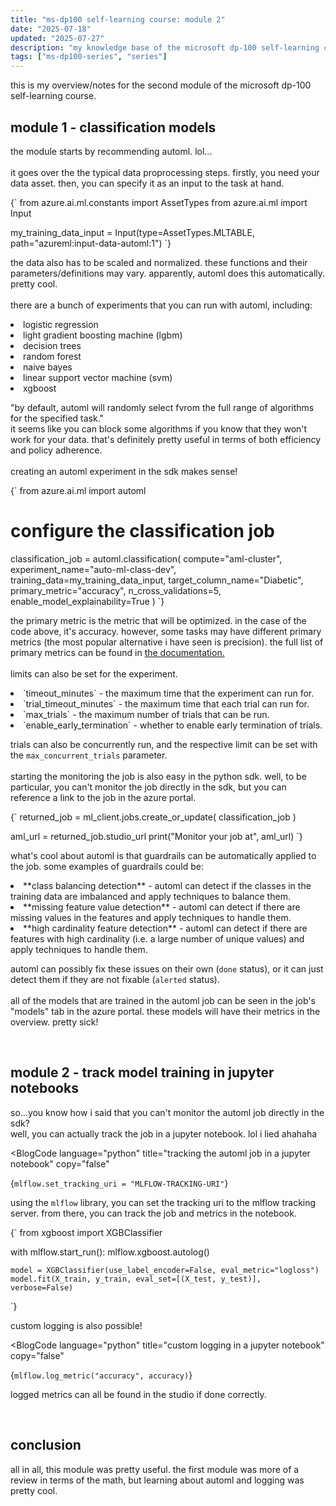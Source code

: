 ```yaml
---
title: "ms-dp100 self-learning course: module 2"
date: "2025-07-18"
updated: "2025-07-27"
description: "my knowledge base of the microsoft dp-100 self-learning course (module 2)"
tags: ["ms-dp100-series", "series"]
---
```


this is my overview/notes for the second module of the microsoft dp-100 self-learning course.

<BlogImage
  src="/blogs/ms-dp100/slc/2/module2.png"
  alt="module 2 overview"
  caption="module 2!"
  source="https://learn.microsoft.com/en-us/training/paths/automate-machine-learning-model-selection-azure-machine-learning"
/>

## module 1 - classification models

the module starts by recommending automl. lol... \
\
it goes over the the typical data proprocessing steps.
firstly, you need your data asset. then, you can specify it as an input to the task at hand.

<BlogCode language="python" title="setting mltable as input" copy="false">
{`
from azure.ai.ml.constants import AssetTypes
from azure.ai.ml import Input

my_training_data_input = Input(type=AssetTypes.MLTABLE, path="azureml:input-data-automl:1")
`}

</BlogCode>

the data also has to be scaled and normalized. these functions and their parameters/definitions may vary.
apparently, automl does this automatically. pretty cool. \
\
there are a bunch of experiments that you can run with automl, including:

<BlogList>
  <li>logistic regression</li>
  <li>light gradient boosting machine (lgbm)</li>
  <li>decision trees</li>
  <li>random forest</li>
  <li>naive bayes</li>
  <li>linear support vector machine (svm)</li>
  <li>xgboost</li>
</BlogList>

<BlogImage
  src="/blogs/ms-dp100/slc/2/supported.png"
  alt="supported algorithms in automl"
  caption="yeah...quite a few."
  source="https://learn.microsoft.com/en-us/azure/machine-learning/how-to-configure-auto-train?view=azureml-api-2&tabs=python#supported-algorithms?azure-portal=true"
/>

"by default, automl will randomly select fvrom the full range of algorithms for the specified task." \
it seems like you can block some algorithms if you know that they won't work for your data. that's definitely pretty
useful in terms of both efficiency and policy adherence. \
\
creating an automl experiment in the sdk makes sense!

<BlogCode language="python" title="creating an automl experiment" copy="false">
{`
from azure.ai.ml import automl

# configure the classification job

classification_job = automl.classification(
compute="aml-cluster",
experiment_name="auto-ml-class-dev",
training_data=my_training_data_input,
target_column_name="Diabetic",
primary_metric="accuracy",
n_cross_validations=5,
enable_model_explainability=True
)
`}

</BlogCode>

the primary metric is the metric that will be optimized. in the case of the code above, it's accuracy.
however, some tasks may have different primary metrics (the most popular alternative i have seen is precision).
the full list of primary metrics can be found in <a href="https://learn.microsoft.com/en-us/azure/machine-learning/how-to-understand-automated-ml?view=azureml-api-2" target="_blank">the documentation.</a> \
\
limits can also be set for the experiment.

<BlogList>
  <li>`timeout_minutes` - the maximum time that the experiment can run for.</li>
  <li>
    `trial_timeout_minutes` - the maximum time that each trial can run for.
  </li>
  <li>`max_trials` - the maximum number of trials that can be run.</li>
  <li>
    `enable_early_termination` - whether to enable early termination of trials.
  </li>
</BlogList>

trials can also be concurrently run, and the respective limit can be set with the `max_concurrent_trials` parameter. \
\
starting the monitoring the job is also easy in the python sdk. well, to be particular, you can't monitor the
job directly in the sdk, but you can reference a link to the job in the azure portal.

<BlogCode language="python" title="monitoring the automl job" copy="false">
{`
returned_job = ml_client.jobs.create_or_update(
    classification_job
)

aml_url = returned_job.studio_url
print("Monitor your job at", aml_url)
`}

</BlogCode>

what's cool about automl is that guardrails can be automatically applied to the job.
some examples of guardrails could be:

<BlogList>
  <li>
    **class balancing detection** - automl can detect if the classes in the
    training data are imbalanced and apply techniques to balance them.
  </li>
  <li>
    **missing feature value detection** - automl can detect if there are missing
    values in the features and apply techniques to handle them.
  </li>
  <li>
    **high cardinality feature detection** - automl can detect if there are
    features with high cardinality (i.e. a large number of unique values) and
    apply techniques to handle them.
  </li>
</BlogList>

automl can possibly fix these issues on their own (`done` status), or it can just detect them
if they are not fixable (`alerted` status). \
\
all of the models that are trained in the automl job can be seen in the job's "models" tab in the azure portal.
these models will have their metrics in the overview. pretty sick!

<br />

## module 2 - track model training in jupyter notebooks

so...you know how i said that you can't monitor the automl job directly in the sdk? \
well, you can actually track the job in a jupyter notebook. lol i lied ahahaha

<BlogCode
  language="python"
  title="tracking the automl job in a jupyter notebook"
  copy="false"
>
  {`
mlflow.set_tracking_uri = "MLFLOW-TRACKING-URI"
`}
</BlogCode>

using the `mlflow` library, you can set the tracking uri to the mlflow tracking server.
from there, you can track the job and metrics in the notebook.

<BlogCode language="python" title="tracking the automl job in a jupyter notebook" copy="false">
{`
from xgboost import XGBClassifier

with mlflow.start_run():
mlflow.xgboost.autolog()

    model = XGBClassifier(use_label_encoder=False, eval_metric="logloss")
    model.fit(X_train, y_train, eval_set=[(X_test, y_test)], verbose=False)

`}

</BlogCode>

custom logging is also possible!

<BlogCode
  language="python"
  title="custom logging in a jupyter notebook"
  copy="false"
>
  {`
mlflow.log_metric("accuracy", accuracy)
`}
</BlogCode>

logged metrics can all be found in the studio if done correctly.

<br />

## conclusion

all in all, this module was pretty useful. the first module was more of a review in terms of the
math, but learning about automl and logging was pretty cool.

<BlogImage
  src="/blogs/ms-dp100/slc/2/fin.jpg"
  alt="a picture of 34th street in new york city."
  caption="fin. a picture of 34th street at night :)"
/>
